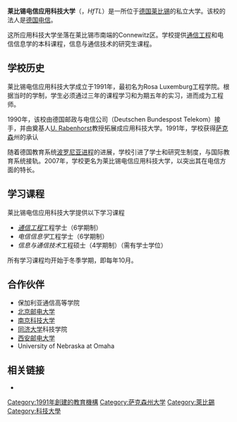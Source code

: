 {{unreferenced|time=2019-11-01}}
{{高校
| name = 莱比锡电信应用科技大学<br>Hochschule für Telekommunikation Leipzig
| image = Telekom-Hochschule.jpg
| type = 私立
| established = 1953
| location = 莱比锡
| address = Gustav-Freytag-Straße 43-45, 04277, Leipzig
| telephone = +49 341 3062-250 
| website = [http://www.hft-leipzig.de www.hft-leipzig.de]
}}

'''莱比锡电信应用科技大学'''（{{lang-de|Deutsche Telekom - Hochschule für Telekommunikation, Leipzig (FH)}}，''HfTL''）是一所位于[[德国|德国]][[莱比锡|莱比锡]]的私立大学。该校的法人是[[德国电信|德国电信]]。

这所应用科技大学坐落在莱比锡市南端的Connewitz区。学校提供[[通信工程|通信工程]]和电信信息学的本科课程，信息与通信技术的研究生课程。

== 学校历史 ==
莱比锡电信应用科技大学成立于1991年，最初名为Rosa Luxemburg工程学院。根据当时的学制，学生必须通过三年的课程学习和为期五年的实习，进而成为工程师。

1990年，该校由德国邮政与电信公司（Deutschen Bundespost Telekom）接手，并由奠基人[[U._Rabenhorst|U. Rabenhorst]]教授拓展成应用科技大学。1991年，学校获得[[萨克森|萨克森]]州的承认

随着德国教育系统[[波罗尼亚进程|波罗尼亚进程]]的进展，学校引进了学士和研究生制度，与国际教育系统接轨。2007年，学校更名为莱比锡电信应用科技大学，以突出其在电信方面的特长。

== 学习课程 ==
莱比锡电信应用科技大学提供以下学习课程

*''[[通信工程|通信工程]]''工程学士（6学期制）
*''电信信息学''工程学士（6学期制）
*''信息与通信技术''工程硕士（4学期制）（需有学士学位）

所有学习课程均开始于冬季学期，即每年10月。

== 合作伙伴 ==
*保加利亚通信高等学院
*[[北京邮电大学|北京邮电大学]]
*[[南京科技大学|南京科技大学]]
*[[同济大学|同济大学]]科技学院
*[[西安邮电大学|西安邮电大学]]
*University of Nebraska at Omaha

== 相关链接 ==
{{Commonscat|Hochschule für Telekommunikation Leipzig}}
*{{official|http://www.hft-leipzig.de}}{{de icon}}

{{normdaten}}
[[Category:1991年創建的教育機構|Category:1991年創建的教育機構]]
[[Category:萨克森州大学|Category:萨克森州大学]]
[[Category:萊比錫|Category:萊比錫]]
[[Category:科技大學|Category:科技大學]]